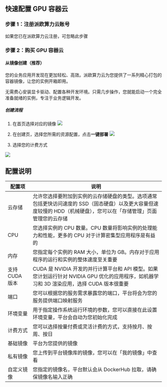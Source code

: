 ## 快速配置 GPU 容器云

### 步骤 1：注册派欧算力云账号

如果您已在派欧算力云注册，可忽略此步骤



### 步骤 2：购买 GPU 容器云

#### 从镜像创建（推荐）

您的业务应用开发现在更加轻松、高效。派欧算力云为您提供了一系列精心打包的容器镜像，让您的实例开箱即用。

无需费心安装显卡驱动、配置各种开发环境。只需几步操作，您就能启动一个完全准备就绪的实例，专注于业务逻辑开发。 

##### 创建流程
1. 在首页选择对应的镜像
![](https://gpu-cloud-1312767721.cos.ap-shanghai.myqcloud.com/docs/WX20240228-153550@2x.png)

2. 在创建页，选择您所需的资源配置，点击**一键部署**
![](https://gpu-cloud-1312767721.cos.ap-shanghai.myqcloud.com/docs/20240227-160537@2x.png)

3. 选择您的计费方式

![](https://gpu-cloud-1312767721.cos.ap-shanghai.myqcloud.com/docs/WX20240227-165644@2x.png)



## 配置说明

| 配置项         | 说明                                                         |
| -------------- | ------------------------------------------------------------ |
| 云存储         | 允许您选择要附加到实例的云存储硬盘的类型。选项通常包括更快访问速度的 SSD（固态硬盘）以及更大容量但速度较慢的 HDD（机械硬盘），您可以在「存储管理」页面管理您的云存储 |
| CPU            | 您选择实例的 CPU 数量。CPU 数量将影响实例的处理能力和性能，更多的 CPU 对于计算密集型应用程序是有益的 |
| 内存           | 您指定每个实例的 RAM 大小，单位为 GB。内存对于应用程序的运行和实例的整体速度至关重要 |
| 支持 CUDA 版本 | CUDA 是 NVIDIA 开发的并行计算平台和 API 模型。如果您计划运行针对 NVIDIA GPU 优化的应用程序，如机器学习和 3D 渲染应用，选择 CUDA 版本很重要 |
| 端口           | 您可以根据您的服务需求暴露您的端口，平台将会为您的服务提供端口映射服务 |
| 环境变量       | 用于指定操作系统运行环境的参数，您可以直接在此设置环境变量，平台会自动为您初始化完成 |
| 计费方式       | 您可以选择按量付费或灵活计费的方式，支持按月、按周、按日     |
| 基础镜像       | 平台为您提供的镜像                                           |
| 私有镜像       | 您上传到平台镜像库的镜像，您可以在「我的镜像」中查看         |
| 自定义镜像     | 您指定的镜像名，平台默认会从 DockerHub 拉取，请确保镜像名输入正确 |

